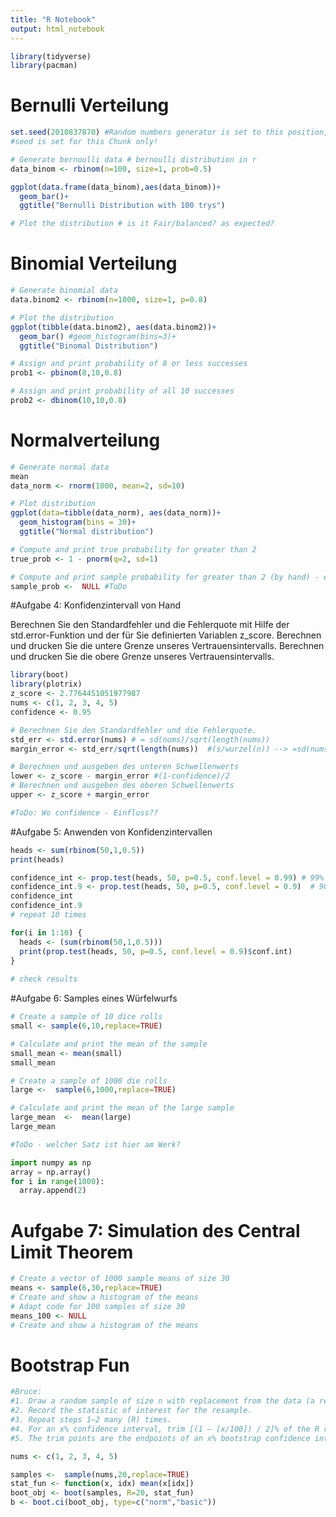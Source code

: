 ```yaml
---
title: "R Notebook"
output: html_notebook
---
```


```r
library(tidyverse)
library(pacman)

```



# Bernulli Verteilung

```r
set.seed(2010837870) #Random numbers generator is set to this position, so that random numbers can be reproduced later
#seed is set for this Chunk only!

# Generate bernoulli data # bernoulli distribution in r 
data_binom <- rbinom(n=100, size=1, prob=0.5)

ggplot(data.frame(data_binom),aes(data_binom))+
  geom_bar()+
  ggtitle("Bernulli Distribution with 100 trys")

# Plot the distribution # is it Fair/balanced? as expected?
```



# Binomial Verteilung

```r
# Generate binomial data
data.binom2 <- rbinom(n=1000, size=1, p=0.8) 

# Plot the distribution
ggplot(tibble(data.binom2), aes(data.binom2))+
  geom_bar() #geom_histogram(bins=3)+
  ggtitle("Binomal Distribution")

# Assign and print probability of 8 or less successes
prob1 <- pbinom(8,10,0.8)

# Assign and print probability of all 10 successes
prob2 <- dbinom(10,10,0.8)

```


# Normalverteilung

```r
# Generate normal data
mean
data_norm <- rnorm(1000, mean=2, sd=10)

# Plot distribution
ggplot(data=tibble(data_norm), aes(data_norm))+
  geom_histogram(bins = 30)+
  ggtitle("Normal distribution")

# Compute and print true probability for greater than 2
true_prob <- 1 - pnorm(q=2, sd=1)

# Compute and print sample probability for greater than 2 (by hand) - empirical for the sample
sample_prob <-  NULL #ToDo

```
#Aufgabe 4: Konfidenzintervall von Hand

Berechnen Sie den Standardfehler und die Fehlerquote mit Hilfe der std.error-Funktion und der für Sie definierten Variablen z_score.
Berechnen und drucken Sie die untere Grenze unseres Vertrauensintervalls.
Berechnen und drucken Sie die obere Grenze unseres Vertrauensintervalls.


```r
library(boot)
library(plotrix)
z_score <- 2.7764451051977987
nums <- c(1, 2, 3, 4, 5)
confidence <- 0.95

# Berechnen Sie den Standardfehler und die Fehlerquote.
std_err <- std.error(nums) # = sd(nums)/sqrt(length(nums))
margin_error <- std_err/sqrt(length(nums))  #(s/wurzel(n)) --> =sd(nums)/length(nums)

# Berechnen und ausgeben des unteren Schwellenwerts
lower <- z_score - margin_error #(1-confidence)/2
# Berechnen und ausgeben des oberen Schwellenwerts
upper <- z_score + margin_error

#ToDo: Wo confidence - Einfluss??
```


#Aufgabe 5: Anwenden von Konfidenzintervallen

```r

heads <- sum(rbinom(50,1,0.5))
print(heads)

confidence_int <- prop.test(heads, 50, p=0.5, conf.level = 0.99) # 99% conf
confidence_int.9 <- prop.test(heads, 50, p=0.5, conf.level = 0.9)  # 90% Conf
confidence_int
confidence_int.9
# repeat 10 times

for(i in 1:10) {
  heads <- (sum(rbinom(50,1,0.5)))
  print(prop.test(heads, 50, p=0.5, conf.level = 0.9)$conf.int)
}
  
# check results
```



#Aufgabe 6: Samples eines Würfelwurfs

```r
# Create a sample of 10 dice rolls
small <- sample(6,10,replace=TRUE)

# Calculate and print the mean of the sample
small_mean <- mean(small)
small_mean

# Create a sample of 1000 die rolls
large <-  sample(6,1000,replace=TRUE)

# Calculate and print the mean of the large sample
large_mean  <-  mean(large)
large_mean

#ToDo - welcher Satz ist hier am Werk?
```
```python
import numpy as np
array = np.array()
for i in range(1000):
  array.append(2)

```



# Aufgabe 7: Simulation des Central Limit Theorem
```r

# Create a vector of 1000 sample means of size 30
means <- sample(6,30,replace=TRUE)
# Create and show a histogram of the means
# Adapt code for 100 samples of size 30
means_100 <- NULL
# Create and show a histogram of the means

```












# Bootstrap Fun

```r
#Bruce:
#1. Draw a random sample of size n with replacement from the data (a resample).
#2. Record the statistic of interest for the resample.
#3. Repeat steps 1–2 many (R) times.
#4. For an x% confidence interval, trim [(1 – [x/100]) / 2]% of the R resample results from either end of the distribution.
#5. The trim points are the endpoints of an x% bootstrap confidence interval

nums <- c(1, 2, 3, 4, 5) 

samples <-  sample(nums,20,replace=TRUE)
stat_fun <- function(x, idx) mean(x[idx])
boot_obj <- boot(samples, R=20, stat_fun)
b <- boot.ci(boot_obj, type=c("norm","basic"))

```




